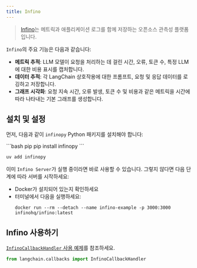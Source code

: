 ```yaml
---
title: Infino
---
```


>[Infino](https://github.com/infinohq/infino)는 메트릭과 애플리케이션 로그를 함께 저장하는 오픈소스 관측성 플랫폼입니다.

`Infino`의 주요 기능은 다음과 같습니다:
- **메트릭 추적**: LLM 모델이 요청을 처리하는 데 걸린 시간, 오류, 토큰 수, 특정 LLM에 대한 비용 표시를 캡처합니다.
- **데이터 추적**: 각 LangChain 상호작용에 대한 프롬프트, 요청 및 응답 데이터를 로깅하고 저장합니다.
- **그래프 시각화**: 요청 지속 시간, 오류 발생, 토큰 수 및 비용과 같은 메트릭을 시간에 따라 나타내는 기본 그래프를 생성합니다.

## 설치 및 설정

먼저, 다음과 같이 `infinopy` Python 패키지를 설치해야 합니다:

<CodeGroup>
```bash pip
pip install infinopy
```

```bash uv
uv add infinopy
```
</CodeGroup>

이미 `Infino Server`가 실행 중이라면 바로 사용할 수 있습니다. 그렇지 않다면 다음 단계에 따라 서버를 시작하세요:

- Docker가 설치되어 있는지 확인하세요
- 터미널에서 다음을 실행하세요:
    ```
    docker run --rm --detach --name infino-example -p 3000:3000 infinohq/infino:latest
    ```



## Infino 사용하기

[`InfinoCallbackHandler` 사용 예제](/oss/integrations/callbacks/infino)를 참조하세요.

```python
from langchain.callbacks import InfinoCallbackHandler
```